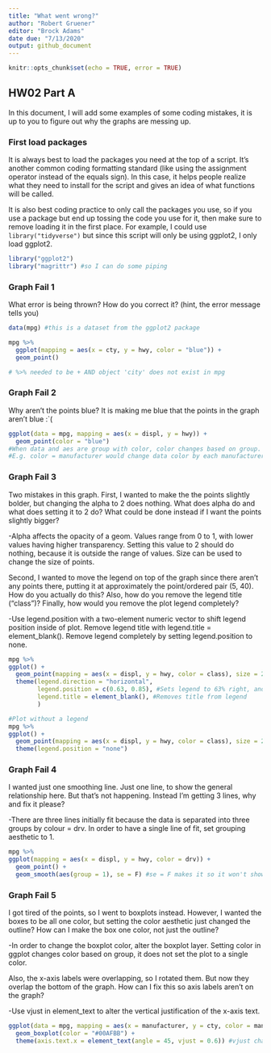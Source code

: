 ---
title: "What went wrong?"
author: "Robert Gruener"
editor: "Brock Adams"
date due: "7/13/2020"
output: github_document
---

```{r setup, include=TRUE}
knitr::opts_chunk$set(echo = TRUE, error = TRUE)
```

## HW02 Part A

In this document, I will add some examples of some coding mistakes, it is up to you to figure out why the graphs are messing up. 

### First load packages

It is always best to load the packages you need at the top of a script. It's another common coding formatting standard (like using the assignment operator instead of the equals sign). In this case, it helps people realize what they need to install for the script and gives an idea of what functions will be called. 

It is also best coding practice to only call the packages you use, so if you use a package but end up tossing the code you use for it, then make sure to remove loading it in the first place. For example, I could use `library("tidyverse")` but since this script will only be using ggplot2, I only load ggplot2.

```{r load libraries}
library("ggplot2")
library("magrittr") #so I can do some piping
```


### Graph Fail 1

What error is being thrown? How do you correct it? (hint, the error message tells you)

```{r Troubleshooting Pipes}
data(mpg) #this is a dataset from the ggplot2 package

mpg %>% 
  ggplot(mapping = aes(x = cty, y = hwy, color = "blue")) + 
  geom_point()

# %>% needed to be + AND object 'city' does not exist in mpg
```

### Graph Fail 2
Why aren't the points blue? It is making me blue that the points in the graph aren't blue :`(
```{r Changing Color of Points}
ggplot(data = mpg, mapping = aes(x = displ, y = hwy)) + 
  geom_point(color = "blue")
#When data and aes are group with color, color changes based on group. 
#E.g. color = manufacturer would change data color by each manufacturer
```



### Graph Fail 3
Two mistakes in this graph. First, I wanted to make the the points slightly bolder, but changing the alpha to 2 does nothing. What does alpha do and what does setting it to 2 do? What could be done instead if I want the points slightly bigger?

-Alpha affects the opacity of a geom. Values range from 0 to 1, with lower values having higher transparency. Setting this value to 2 should do nothing, because it is outside the range of values. Size can be used to change the size of points.

Second, I wanted to move the legend on top of the graph since there aren't any points there, putting it at approximately the point/ordered pair (5, 40). How do you actually do this? Also, how do you remove the legend title ("class")? Finally, how would you remove the plot legend completely?

-Use legend.position with a two-element numeric vector to shift legend position inside of plot. Remove legend title with legend.title = element_blank(). Remove legend completely by setting legend.position to none.
```{r Legend Position Shifted}
mpg %>% 
ggplot() + 
  geom_point(mapping = aes(x = displ, y = hwy, color = class), size = 2) + 
  theme(legend.direction = "horizontal",
        legend.position = c(0.63, 0.85), #Sets legend to 63% right, and 85% top
        legend.title = element_blank(), #Removes title from legend
        )

#Plot without a legend
mpg %>% 
ggplot() + 
  geom_point(mapping = aes(x = displ, y = hwy, color = class), size = 2) + 
  theme(legend.position = "none")
```

### Graph Fail 4
I wanted just one smoothing line. Just one line, to show the general relationship here. But that's not happening. Instead I'm getting 3 lines, why and fix it please?

-There are three lines initially fit because the data is separated into three groups by colour = drv. In order to have a single line of fit, set grouping aesthetic to 1.
```{r}
mpg %>% 
ggplot(mapping = aes(x = displ, y = hwy, color = drv)) + 
  geom_point() + 
  geom_smooth(aes(group = 1), se = F) #se = F makes it so it won't show the error in the line of fit
```

### Graph Fail 5
I got tired of the points, so I went to boxplots instead. However, I wanted the boxes to be all one color, but setting the color aesthetic just changed the outline? How can I make the box one color, not just the outline? 

-In order to change the boxplot color, alter the boxplot layer. Setting color in ggplot changes color based on group, it does not set the plot to a single color.

Also, the x-axis labels were overlapping, so I rotated them. But now they overlap the bottom of the graph. How can I fix this so axis labels aren't on the graph?

-Use vjust in element_text to alter the vertical justification of the x-axis text.
```{r Color changing and x axis tex}
ggplot(data = mpg, mapping = aes(x = manufacturer, y = cty, color = manufacturer)) + 
  geom_boxplot(color = "#00AFBB") + 
  theme(axis.text.x = element_text(angle = 45, vjust = 0.6)) #vjust changes vertical justification.
```



